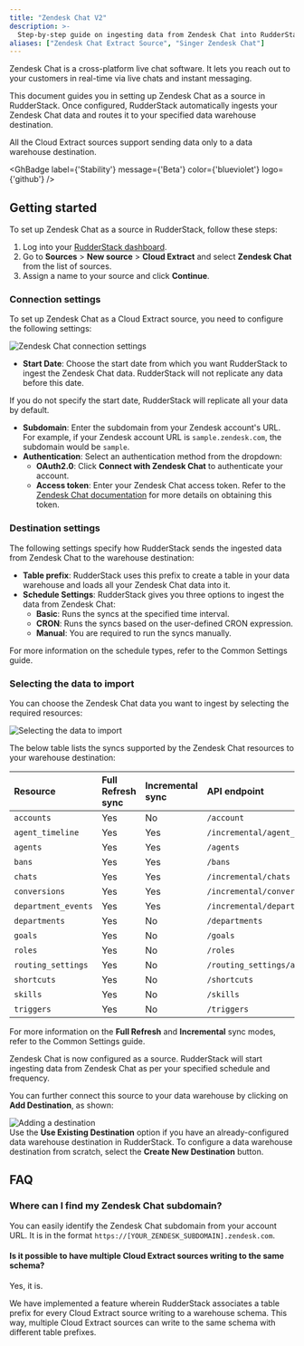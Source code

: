 ```yaml
---
title: "Zendesk Chat V2"
description: >-
  Step-by-step guide on ingesting data from Zendesk Chat into RudderStack.
aliases: ["Zendesk Chat Extract Source", "Singer Zendesk Chat"]
---
```


Zendesk Chat is a cross-platform live chat software. It lets you reach out to your customers in real-time via live chats and instant messaging.

This document guides you in setting up Zendesk Chat as a source in RudderStack. Once configured, RudderStack automatically ingests your Zendesk Chat data and routes it to your specified data warehouse destination.

<div class="warningBlock">
All the Cloud Extract sources support sending data only to a <Link to="/destinations/warehouse-destinations/">data warehouse destination</Link>.
</div>

<GhBadge
  label={'Stability'}
  message={'Beta'}
  color={'blueviolet'}
  logo={'github'}
/>

## Getting started

To set up Zendesk Chat as a source in RudderStack, follow these steps:

1. Log into your [RudderStack dashboard](https://app.rudderstack.com/).
2. Go to **Sources** > **New source** > **Cloud Extract** and select **Zendesk Chat** from the list of sources.
3. Assign a name to your source and click **Continue**.

### Connection settings

To set up Zendesk Chat as a Cloud Extract source, you need to configure the following settings:

<img src="../../assets/cloud-extract-sources/zendesk-chat-connection-settings.png" alt="Zendesk Chat connection settings" />

- **Start Date**: Choose the start date from which you want RudderStack to ingest the Zendesk Chat data. RudderStack will not replicate any data before this date.

<div class="warningBlock">
If you do not specify the start date, RudderStack will replicate all your data by default.
</div>

- **Subdomain**: Enter the subdomain from your Zendesk account's URL. For example, if your Zendesk account URL is `sample.zendesk.com`, the subdomain would be `sample`.
- **Authentication**: Select an authentication method from the dropdown:
    - **OAuth2.0**: Click **Connect with Zendesk Chat** to authenticate your account.
    - **Access token**: Enter your Zendesk Chat access token. Refer to the [Zendesk Chat documentation](https://support.zendesk.com/hc/en-us/articles/4408882184986-Getting-an-OAuth-access-token-for-testing-purposes) for more details on obtaining this token.

### Destination settings

The following settings specify how RudderStack sends the ingested data from Zendesk Chat to the warehouse destination:

- **Table prefix**: RudderStack uses this prefix to create a table in your data warehouse and loads all your Zendesk Chat data into it.
- **Schedule Settings**: RudderStack gives you three options to ingest the data from Zendesk Chat:
    - **Basic**: Runs the syncs at the specified time interval. 
    - **CRON**: Runs the syncs based on the user-defined CRON expression.
    - **Manual**: You are required to run the syncs manually.

<div class="infoBlock">
For more information on the schedule types, refer to the <Link to="/sources/extract/common-settings/">Common Settings</Link> guide.
</div>

### Selecting the data to import

You can choose the Zendesk Chat data you want to ingest by selecting the required resources:

<img src="../../assets/cloud-extract-sources/zendesk-chat-connection-settings-2.png" alt="Selecting the data to import" />

The below table lists the syncs supported by the Zendesk Chat resources to your warehouse destination:

| Resource | Full Refresh sync | Incremental sync | API endpoint |
| :---| :---- | :---- |  :---- |
| `accounts` |  Yes | No | `/account` |
| `agent_timeline` | Yes | Yes |  `/incremental/agent_timeline` |
| `agents` | Yes | Yes | `/agents`|
| `bans` | Yes | Yes |  `/bans`|
| `chats` | Yes | Yes | `/incremental/chats` |
| `conversions` | Yes | Yes | `/incremental/conversions`| 
| `department_events` | Yes | Yes |  `/incremental/department_events` |
| `departments` | Yes | No | `/departments`|
| `goals` | Yes | No | `/goals` | 
| `roles` | Yes | No | `/roles`|
| `routing_settings` | Yes | No |  `/routing_settings/account`|
| `shortcuts` | Yes | No | `/shortcuts` |
| `skills` | Yes | No | `/skills`|
| `triggers` | Yes | No | `/triggers`|

<div class="infoBlock">
For more information on the <strong>Full Refresh</strong> and <strong>Incremental</strong> sync modes, refer to the <Link to="/sources/extract/common-settings/#sync-modes">Common Settings</Link> guide.
</div>

Zendesk Chat is now configured as a source. RudderStack will start ingesting data from Zendesk Chat as per your specified schedule and frequency.

You can further connect this source to your data warehouse by clicking on **Add Destination**, as shown:

<img src="../../assets/cloud-extract-sources/add-destination.png" alt="Adding a destination" />

<div class="successBlock">
Use the <strong>Use Existing Destination</strong> option if you have an already-configured data warehouse destination in RudderStack. To configure a data warehouse destination from scratch, select the <strong>Create New Destination</strong> button.
</div>

## FAQ

### Where can I find my Zendesk Chat subdomain?

You can easily identify the Zendesk Chat subdomain from your account URL. It is in the format `https://[YOUR_ZENDESK_SUBDOMAIN].zendesk.com`.

#### Is it possible to have multiple Cloud Extract sources writing to the same schema?

Yes, it is.

We have implemented a feature wherein RudderStack associates a table prefix for every Cloud Extract source writing to a warehouse schema. This way, multiple Cloud Extract sources can write to the same schema with different table prefixes.